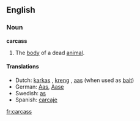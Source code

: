 ==English==
===Noun===
'''carcass'''

#The [[body]] of a dead [[animal]].

====Translations====
*Dutch: [[karkas]] {{n}}, [[kreng]] {{n}}, [[aas]] {{n}} (when used as [[bait]])
*German: [[Aas]], [[Aase]]
*Swedish: [[as]] {{n}}
*Spanish: [[carcaje]]

[[fr:carcass]]
